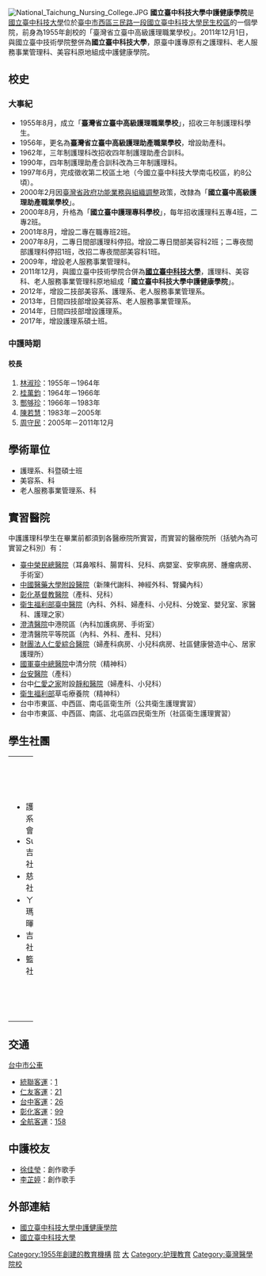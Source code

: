 {{Infobox University Department
 |标题色 = #004EA2
|name=國立臺中科技大學中護健康學院
|EnglishName=National Taichung University of Science and Technology, College of Health
|SealImage=[[File:國立臺中科技大學民生校區.JPG|280px]]
|SealInfo=
|Motto=
|Established=1955年省立臺中高級護理職業學校<br>1956年省立臺中高級護理助產職業學校<br>2000年國立臺中護理專科學校<br>2011年國立臺中科技大學中護健康學院
|Type=
|President=|
|Location={{ROC}}<br>[[台中市|台中市]][[西區_(臺中市)|西區]]三民路一段193號
|Campus=
|AreaTotal=西區：0.99公頃
|Department=3系科
|Faculty=
|Professor=
|Associate Professor=
|Assistant Professor=
|Lecturer=
|Student=
|Undergraduate=
|Postgraduate=
|Website=
|Celebration=
}}
[[File:National_Taichung_Nursing_College.JPG|thumb]]
'''國立臺中科技大學中護健康學院'''是[[國立臺中科技大學|國立臺中科技大學]]位於[[臺中市|臺中市]][[西區_(臺中市)|西區]][[三民路_(台中市)|三民路一段]][[國立臺中科技大學民生校區|國立臺中科技大學民生校區]]的一個學院，前身為1955年創校的「臺灣省立臺中高級護理職業學校」。2011年12月1日，與國立臺中技術學院整併為'''國立臺中科技大學'''，原臺中護專原有之護理科、老人服務事業管理科、美容科原地組成中護健康學院。

==校史==
=== 大事紀 ===
*1955年8月，成立「'''臺灣省立臺中高級護理職業學校'''」，招收三年制護理科學生。
*1956年，更名為'''臺灣省立臺中高級護理助產職業學校'''，增設助產科。
*1962年，三年制護理科改招收四年制護理助產合訓科。
*1990年，四年制護理助產合訓科改為三年制護理科。
*1997年6月，完成徵收第二校區土地（今國立臺中科技大學南屯校區，約8公頃）。
*2000年2月因[[臺灣省政府功能業務與組織調整|臺灣省政府功能業務與組織調整]]政策，改隸為「'''國立臺中高級護理助產職業學校'''」。
*2000年8月，升格為「'''國立臺中護理專科學校'''」，每年招收護理科五專4班，二專2班。
*2001年8月，增設二專在職專班2班。
*2007年8月，二專日間部護理科停招。增設二專日間部美容科2班；二專夜間部護理科停招1班，改招二專夜間部美容科1班。
*2009年，增設老人服務事業管理科。
*2011年12月，與國立臺中技術學院合併為'''[[國立臺中科技大學|國立臺中科技大學]]'''，護理科、美容科、老人服務事業管理科原地組成「'''國立臺中科技大學中護健康學院'''」。
*2012年，增設二技部美容系、護理系、老人服務事業管理系。
*2013年，日間四技部增設美容系、老人服務事業管理系。
*2014年，日間四技部增設護理系。
*2017年，增設護理系碩士班。

=== 中護時期 ===
==== 校長 ====
#[[林淑珍|林淑珍]]：1955年－1964年
#[[桂萬鈞|桂萬鈞]]：1964年－1966年
#[[酆够珍|酆够珍]]：1966年－1983年
#[[陳若慧|陳若慧]]：1983年－2005年	
#[[周守民|周守民]]：2005年－2011年12月

== 學術單位 ==
*護理系、科暨碩士班
*美容系、科
*老人服務事業管理系、科

== 實習醫院 ==
中護護理科學生在畢業前都須到各醫療院所實習，而實習的醫療院所（括號內為可實習之科別）有：
*[[臺中榮民總醫院|臺中榮民總醫院]]（耳鼻喉科、腸胃科、兒科、病嬰室、安寧病房、腫瘤病房、手術室）
*[[中國醫藥大學附設醫院|中國醫藥大學附設醫院]]（新陳代謝科、神經外科、腎臟內科）
*[[彰化基督教醫院|彰化基督教醫院]]（產科、兒科）
*[[衛生福利部臺中醫院|衛生福利部臺中醫院]]（內科、外科、婦產科、小兒科、分娩室、嬰兒室、家醫科、護理之家）
*[[澄清醫院|澄清醫院]]中港院區（內科加護病房、手術室）
*澄清醫院平等院區（內科、外科、產科、兒科）
*[[財團法人仁愛綜合醫院|財團法人仁愛綜合醫院]]（婦產科病房、小兒科病房、社區健康營造中心、居家護理所）
*[[國軍臺中總醫院|國軍臺中總醫院]]中清分院（精神科）
*[[台安醫院|台安醫院]]（產科）
*台中[[仁愛之家|仁愛之家]]附設[[靜和醫院|靜和醫院]]（婦產科、小兒科）
*[[衛生福利部|衛生福利部]]草屯療養院（精神科）
*台中市東區、中西區、南屯區衛生所（公共衛生護理實習）
*台中市東區、中西區、南區、北屯區四民衛生所（社區衛生護理實習）

== 學生社團 ==
{| border="0" cellpadding="5" width="100%"
|-----
| width="25%" valign="top" |
*護理系學會
*Sunny吉他社
*慈青社
*ㄚ桔瑪春暉社
*吉他社
*籃球社
| width="25%" valign="top" |
*英語會話社
*管樂社
*MSLD熱舞社
*動漫社
*羽球社
*日文社
| width="25%" valign="top" |
*汎愛社
*熱門音樂社
*KDN嘻哈研究社
*電影欣賞社
*佳音團契社
*H2O青輔社
| width="25%" valign="top" |
*羽燕古箏社
*縯紛巧手社
*鳳儀社
*啦啦隊社
等多個社團
|}

==交通==
;[[台中市公車|台中市公車]]
*[[統聯客運|統聯客運]]：[[台中市公車1路|1]]
*[[仁友客運|仁友客運]]：[[台中市公車21路|21]]
*[[台中客運|台中客運]]：[[台中市公車26路|26]]
*[[彰化客運|彰化客運]]：[[台中市公車99路|99]]
*[[全航客運|全航客運]]：[[台中市公車158路|158]]

== 中護校友 ==
*[[徐佳瑩|徐佳瑩]]：創作歌手
*[[李芷婷|李芷婷]]：創作歌手

== 外部連結 ==
*[http://ntcnc.nutc.edu.tw/bin/home.php 國立臺中科技大學中護健康學院]{{Wayback|url=http://ntcnc.nutc.edu.tw/bin/home.php |date=20201029110931 }}
*[http://www.nutc.edu.tw/bin/home.php 國立臺中科技大學]{{Wayback|url=http://www.nutc.edu.tw/bin/home.php |date=20201212103459 }}

[[Category:1955年創建的教育機構|Category:1955年創建的教育機構]]
[[Category:國立臺中科技大學之院系所|院]]
[[Category:臺中市西區學校|大]]
[[Category:护理教育|Category:护理教育]]
[[Category:臺灣醫學院校|Category:臺灣醫學院校]]